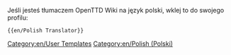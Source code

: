 {{en/Userbox| float    = left
| border-c = red
| border-s = 3
| id       = PL
| id-c     = red
| id-fc    = white
| info     = I'm [[Category/en/Polish translators|translator]] OpenTTD Wiki.
| info-c   = white
| info-fc  = black
| info-s   = 9
| usercategory  = Polish_translators
}}<noinclude>{{en/-}}

Jeśli jesteś tłumaczem OpenTTD Wiki na język polski, wklej to do swojego profilu:
<pre>
{{en/Polish Translator}}
</pre>
[[Category:en/User Templates]][[Category:en/Polish (Polski)]]</noinclude>